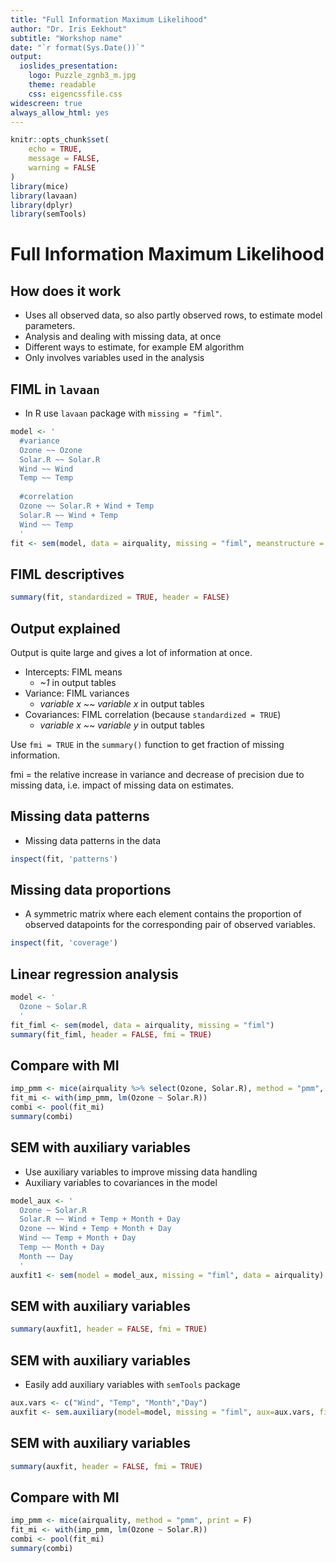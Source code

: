 ```yaml
---
title: "Full Information Maximum Likelihood"
author: "Dr. Iris Eekhout"
subtitle: "Workshop name"
date: "`r format(Sys.Date())`"
output: 
  ioslides_presentation:
    logo: Puzzle_zgnb3_m.jpg
    theme: readable
    css: eigencssfile.css
widescreen: true
always_allow_html: yes
---
```


```r
knitr::opts_chunk$set(
	echo = TRUE,
	message = FALSE,
	warning = FALSE
)
library(mice)
library(lavaan)
library(dplyr)
library(semTools)
```

# Full Information Maximum Likelihood {data-background=Puzzle_zgnb3.jpg data-background-size=cover}

## How does it work

* Uses all observed data, so also partly observed rows, to estimate model parameters.
* Analysis and dealing with missing data, at once
* Different ways to estimate, for example EM algorithm
* Only involves variables used in the analysis


## FIML in `lavaan` {.smaller}

* In R use `lavaan` package with `missing = "fiml"`.

```r
model <- '
  #variance
  Ozone ~~ Ozone
  Solar.R ~~ Solar.R
  Wind ~~ Wind
  Temp ~~ Temp
  
  #correlation
  Ozone ~~ Solar.R + Wind + Temp
  Solar.R ~~ Wind + Temp
  Wind ~~ Temp
  '
fit <- sem(model, data = airquality, missing = "fiml", meanstructure = TRUE)
```

## FIML descriptives {.smaller}


```r
summary(fit, standardized = TRUE, header = FALSE)
```


## Output explained {.smaller}

Output is quite large and gives a lot of information at once. 

* Intercepts: FIML means 
  + *~1* in output tables 
* Variance: FIML variances 
  + *variable x ~~ variable x* in output tables
* Covariances: FIML correlation (because `standardized = TRUE`) 
  + *variable x ~~ variable y* in output tables


Use `fmi = TRUE` in the `summary()` function to get fraction of missing information. 

fmi = the relative increase in variance and decrease of precision due to missing data, i.e. impact of missing data on estimates.

## Missing data patterns 

* Missing data patterns in the data

```r

inspect(fit, 'patterns') 

```


## Missing data proportions

* A symmetric matrix where each element contains the proportion of observed datapoints for the corresponding pair of observed variables.

```r
inspect(fit, 'coverage')
```

## Linear regression analysis {.smaller}

```r
model <- '
  Ozone ~ Solar.R 
  '
fit_fiml <- sem(model, data = airquality, missing = "fiml")
summary(fit_fiml, header = FALSE, fmi = TRUE)
```

## Compare with MI {.smaller}

```r
imp_pmm <- mice(airquality %>% select(Ozone, Solar.R), method = "pmm", print = F)
fit_mi <- with(imp_pmm, lm(Ozone ~ Solar.R))
combi <- pool(fit_mi)
summary(combi)
```

## SEM with auxiliary variables {.smaller}

* Use auxiliary variables to improve missing data handling
* Auxiliary variables to covariances in the model

```r
model_aux <- '
  Ozone ~ Solar.R 
  Solar.R ~~ Wind + Temp + Month + Day
  Ozone ~~ Wind + Temp + Month + Day
  Wind ~~ Temp + Month + Day
  Temp ~~ Month + Day
  Month ~~ Day
  '
auxfit1 <- sem(model = model_aux, missing = "fiml", data = airquality)
```

## SEM with auxiliary variables {.smaller}

```r
summary(auxfit1, header = FALSE, fmi = TRUE)
```



## SEM with auxiliary variables {.smaller}

* Easily add auxiliary variables with `semTools` package

```r
aux.vars <- c("Wind", "Temp", "Month","Day")
auxfit <- sem.auxiliary(model=model, missing = "fiml", aux=aux.vars, fixed.x=FALSE, data=airquality)

```


## SEM with auxiliary variables {.smaller}

```r
summary(auxfit, header = FALSE, fmi = TRUE)

```


## Compare with MI {.smaller}

```r
imp_pmm <- mice(airquality, method = "pmm", print = F)
fit_mi <- with(imp_pmm, lm(Ozone ~ Solar.R))
combi <- pool(fit_mi)
summary(combi)          
  
```

